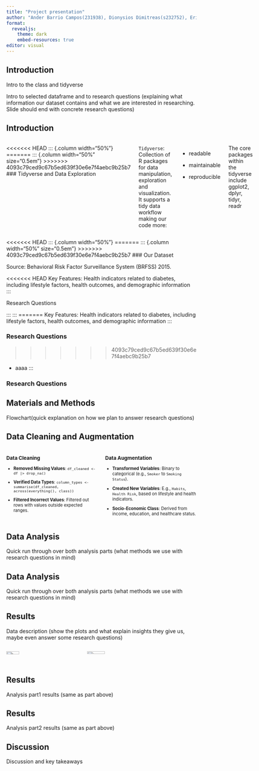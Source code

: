 ```yaml
---
title: "Project presentation"
author: "Ander Barrio Campos(231938), Dionysios Dimitreas(s232752), Erikas Mikužis(s223164), Valeria Tedeschi(s231945), Angeliki Vliora(233059)"
format:
  revealjs:
    theme: dark
    embed-resources: true
editor: visual
---
```


## Introduction

Intro to the class and tidyverse

Intro to selected dataframe and to research questions (explaining what information our dataset contains and what we are interested in researching. Slide should end with concrete research questions)

## Introduction

::: columns
<<<<<<< HEAD
::: {.column width="50%"}
=======
::: {.column width="50%" size="0.5em"}
>>>>>>> 4093c79ced9c67b5ed639f30e6e7f4aebc9b25b7
### Tidyverse and Data Exploration

`Tidyverse`: Collection of R packages for data manipulation, exploration and visualization. It supports a tidy data workflow making our code more:

-   readable

-   maintainable

-   reproducible

The core packages within the tidyverse include ggplot2, dplyr, tidyr, readr
:::

<<<<<<< HEAD
::: {.column width="50%"}
=======
::: {.column width="50%" size="0.5em"}
>>>>>>> 4093c79ced9c67b5ed639f30e6e7f4aebc9b25b7
### Our Dataset

Source: Behavioral Risk Factor Surveillance System (BRFSS) 2015.

<<<<<<< HEAD
Key Features: Health indicators related to diabetes, including lifestyle factors, health outcomes, and demographic information\
:::

<div>

Research Questions \

</div>
:::
:::
=======
Key Features: Health indicators related to diabetes, including lifestyle factors, health outcomes, and demographic information
:::

### Research Questions
>>>>>>> 4093c79ced9c67b5ed639f30e6e7f4aebc9b25b7

-   aaaa
:::

### Research Questions

## Materials and Methods

Flowchart(quick explanation on how we plan to answer research questions)

## Data Cleaning and Augmentation

<div style="display: flex; font-size: 0.8em;">

::: {style="flex: 1; padding-right: 10px;"}
### Data Cleaning

-   **Removed Missing Values**: `df_cleaned <- df |> drop_na()`

-   **Verified Data Types**: `column_types <- summarise(df_cleaned, across(everything(), class))`

-   **Filtered Incorrect Values**: Filtered out rows with values outside expected ranges.

    </div>

    <div style="flex: 1; padding-left: 10px;">

### Data Augmentation

-   **Transformed Variables**: Binary to categorical (e.g., `Smoker` to `Smoking Status`).

-   **Created New Variables**: E.g., `Habits`, `Health Risk`, based on lifestyle and health indicators.

-   **Socio-Economic Class**: Derived from income, education, and healthcare status.

    </div>
:::

## Data Analysis

Quick run through over both analysis parts (what methods we use with research questions in mind)

## Data Analysis

Quick run through over both analysis parts (what methods we use with research questions in mind)

## Results

Data description (show the plots and what explain insights they give us, maybe even answer some research questions)

:::: {.columns}

::: {.column width="40%"}

![](images/04_key_plot_1.png){.column width="42%"}

:::

::: {.column width="60%"}

![](images/04_key_plot_2.png){.column width="40%"}

:::

::::

## Results

Analysis part1 results (same as part above)

## Results

Analysis part2 results (same as part above)

## Discussion

Discussion and key takeaways

